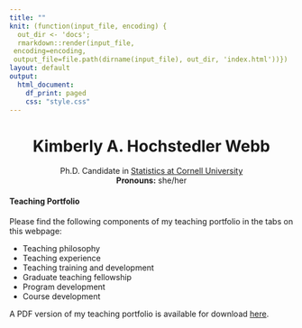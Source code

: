 ```yaml
---
title: ""
knit: (function(input_file, encoding) {
  out_dir <- 'docs';
  rmarkdown::render(input_file,
 encoding=encoding,
 output_file=file.path(dirname(input_file), out_dir, 'index.html'))})
layout: default
output:
  html_document:
    df_print: paged
    css: "style.css"
---
```


<center> <h1>Kimberly A. Hochstedler Webb</h1> </center>

<center>
Ph.D. Candidate in [Statistics at Cornell University](https://stat.cornell.edu/)  
**Pronouns:** she/her

</center>

#### Teaching Portfolio
Please find the following components of my teaching portfolio in the tabs on this webpage: 

- Teaching philosophy
- Teaching experience
- Teaching training and development
- Graduate teaching fellowship
- Program development
- Course development

A PDF version of my teaching portfolio is available for download [here](https://github.com/kimberlywebb/teaching_portfolio_docs/blob/bbea8d4174b269d884ae9be5c22eb9fe6002347f/KAH_Webb_TeachingPortfolio.pdf?raw=true). 